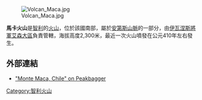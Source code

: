 [[Image:Volcan_Maca.jpg|right]]

'''馬卡火山'''是[[智利|智利]]的[[火山|火山]]，位於該國南部，屬於[[安第斯山脈|安第斯山脈]]的一部分，由[[伊瓦涅斯將軍艾森大區|伊瓦涅斯將軍艾森大區]]負責管轄，海拔高度2,300米，最近一次火山噴發在公元410年左右發生。

==外部連結==
* [http://www.peakbagger.com/peak.aspx?pid=8640 "Monte Maca, Chile" on Peakbagger] {{Wayback|url=http://www.peakbagger.com/peak.aspx?pid=8640 |date=20201201215116 }}

{{Chile-geo-stub}}
[[Category:智利火山|Category:智利火山]]